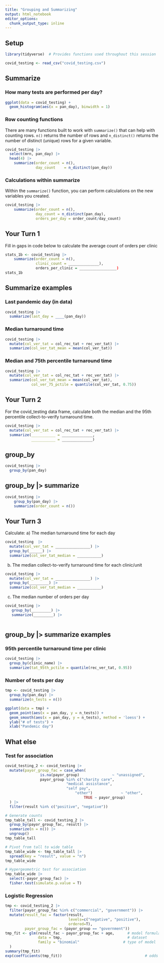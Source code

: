```yaml
---
title: "Grouping and Summarizing"
output: html_notebook
editor_options: 
  chunk_output_type: inline
---
```


## Setup

```r
library(tidyverse)  # Provides functions used throughout this session

covid_testing <- read_csv("covid_testing.csv")
```

## Summarize

### How many tests are performed per day?
```r
ggplot(data = covid_testing) +
  geom_histogram(aes(x = pan_day), binwidth = 1)
```

### Row counting functions

There are many functions built to work with `summarize()` that can help with counting rows. `n()` returns the number of rows and `n_distinct()` returns the number of distinct (unique) rows for a given variable.

```r
covid_testing |> 
  select(mrn, pan_day) |> 
  head(4) |> 
	summarize(order_count = n(),
	          day_count    = n_distinct(pan_day)) 
```

### Calculations within summarize

Within the `summarize()` function, you can perform calculations on the new variables you created.

```r
covid_testing |> 
	summarize(order_count = n(),
	          day_count = n_distinct(pan_day),
	          orders_per_day = order_count/day_count)
```

## Your Turn 1

Fill in gaps in code below to calculate the average count of orders per clinic

```r
stats_1b <- covid_testing |>
	summarize(order_count = n(),
	          clinic_count = ______________),
	          orders_per_clinic = _________________)
stats_1b
```

## Summarize examples

### Last pandemic day (in data)

```r
covid_testing |>
  summarize(last_day = ____(pan_day))
```

### Median turnaround time

```r
covid_testing |>
  mutate(col_ver_tat = col_rec_tat + rec_ver_tat) |>
  summarize(col_ver_tat_mean = mean(col_ver_tat))
```

### Median and 75th percentile turnaround time

```r
covid_testing |>
  mutate(col_ver_tat = col_rec_tat + rec_ver_tat) |>
  summarize(col_ver_tat_mean = mean(col_ver_tat),
		    col_ver_75_pctile = quantile(col_ver_tat, 0.75))
```

## Your Turn 2

For the covid_testing data frame, calculate both the median and the 95th percentile collect-to-verify turnaround time.

```r
covid_testing |> 
  mutate(col_ver_tat = col_rec_tat + rec_ver_tat) |> 
  summarize(___________ = ______________,
            ___________ = ______________)
```

## group_by

```r
covid_testing |> 
  group_by(pan_day)
```

## group_by |> summarize

```r
covid_testing |>
	group_by(pan_day) |>
	summarize(order_count = n())
```

## Your Turn 3

Calculate: 
a) The median turnaround time for each day

```r
covid_testing  |> 
  mutate(col_ver_tat = ________________) |> 
  group_by(______) |> 
  summarize(col_ver_tat_median = ___________)
```

b) The median collect-to-verify turnaround time for each clinic/unit

```r
covid_testing |> 
  mutate(col_ver_tat = ________________) |> 
  group_by(_________) |> 
  summarize(col_ver_tat_median = ___________)
```

c) The median number of orders per day

```r
covid_testing |> 
   group_by(_________) |> 
   summarize(_________) |> 
  
```

## group_by |> summarize examples

### 95th percentile turnaround time per clinic

```r
covid_testing |>
  group_by(clinic_name) |>
  summarize(tat_95th_pctile = quantile(rec_ver_tat, 0.95))
```

### Number of tests per day
```r
tmp <- covid_testing |>
  group_by(pan_day) |>
  summarize(n_tests = n())

ggplot(data = tmp) +
  geom_point(aes(x = pan_day, y = n_tests)) +
  geom_smooth(aes(x = pan_day, y = n_tests), method = 'loess') +
  ylab("# of tests") +
  xlab("Pandemic day")
```

## What else

### Test for association
```r
covid_testing_2 <- covid_testing |>
  mutate(payor_group_fac = case_when(
				is.na(payor_group) 			     ~ "unassigned",
				payor_group %in% c("charity care", 
						    "medical assistance", 
						    "self pay", 
					            "other") 		     ~ "other",
									TRUE ~ payor_group)
  ) |>
  filter(result %in% c("positive", "negative"))
```

```r
# Generate counts
tmp_table_tall <- covid_testing_2 |> 
  group_by(payor_group_fac, result) |>
  summarize(n = n()) |>
  ungroup()
tmp_table_tall

# Pivot from tall to wide table
tmp_table_wide <- tmp_table_tall |>
  spread(key = "result", value = "n")
tmp_table_wide
```

```r
# Hypergeometric test for association
tmp_table_wide |>
  select(-payor_group_fac) |>
  fisher.test(simulate.p.value = T)
```

### Logistic Regression
```r
tmp <- covid_testing_2 |>
  filter(payor_group_fac %in% c("commercial", "government")) |>
  mutate(result_fac = factor(result, 
                             levels=c("negative", "positive"), 
                             ordered=T),
         payor_group_fac = (payor_group == "government"))
tmp_fit <- glm(result_fac ~ payor_group_fac + age,  	# model formula
               data = tmp,                           	# dataset
               family = "binomial"                    # type of model
  )
summary(tmp_fit)
exp(coefficients(tmp_fit))  					                # odds
```

